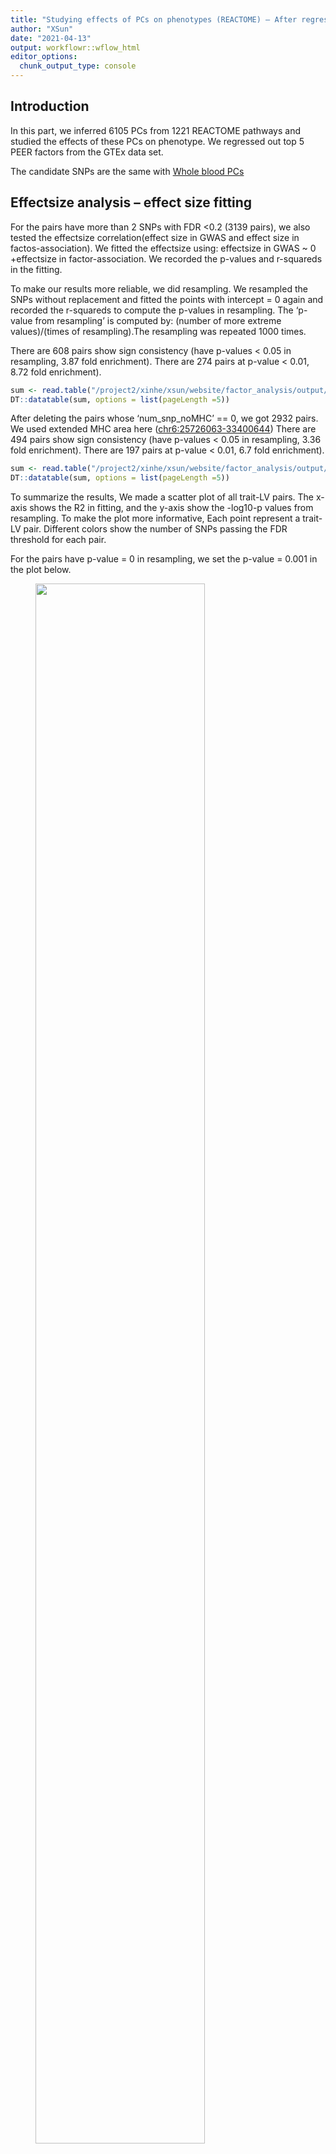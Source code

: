 ```yaml
---
title: "Studying effects of PCs on phenotypes (REACTOME) – After regressing out 5 GTEx PEER factors, 'AND' LD Clumping, Whole blood "
author: "XSun"
date: "2021-04-13"
output: workflowr::wflow_html
editor_options:
  chunk_output_type: console
---
```


## **Introduction**

In this part, we inferred 6105 PCs from 1221 REACTOME pathways and studied the effects of these PCs on phenotype. We regressed out top 5 PEER factors from the GTEx data set. 

The candidate SNPs are the same with [Whole blood PCs](https://xsun1229.github.io/factor_analysis/kegg_pcs_factor_traits_regress_5_d500d.html)

## **Effectsize analysis -- effect size fitting**

For the pairs have more than 2 SNPs with FDR <0.2 (3139 pairs), we also tested the effectsize correlation(effect size in GWAS and effect size in factos-association). We fitted the effectsize using: effectsize in GWAS ~ 0 +effectsize in factor-association. We recorded the p-values and r-squareds in the fitting.

To make our results more reliable, we did resampling. We resampled the SNPs without replacement and fitted the points with intercept = 0 again and recorded the r-squareds to compute the p-values in resampling. The 'p-value from resampling' is computed by: (number of more extreme values)/(times of resampling).The resampling was repeated 1000 times.

There are 608 pairs show sign consistency (have p-values < 0.05 in resampling, 3.87 fold enrichment). There are 274 pairs at p-value < 0.01, 8.72 fold enrichment). 


```r
sum <- read.table("/project2/xinhe/xsun/website/factor_analysis/output/simple_sum_pcs_reg_5_d500d_reactome_wb.txt", header = T)
DT::datatable(sum, options = list(pageLength =5))
```

After deleting the pairs whose 'num_snp_noMHC' == 0, we got 2932 pairs. We used extended MHC area here ([chr6:25726063-33400644](https://www.nature.com/articles/nrg1489)) There are 494 pairs show sign consistency (have p-values < 0.05 in resampling, 3.36 fold enrichment). There are 197 pairs at p-value < 0.01, 6.7 fold enrichment).  

```r
sum <- read.table("/project2/xinhe/xsun/website/factor_analysis/output/simple_sum_noMHC_pcs_reg_5_extend_d500d_reactome_wb.txt", header = T)
DT::datatable(sum, options = list(pageLength =5))
```

To summarize the results, We made a scatter plot of all trait-LV pairs. The x-axis shows the R2 in fitting, and the y-axis show the -log10-p values from resampling. To make the plot more informative, Each point represent a trait-LV pair. Different colors show the number of SNPs passing the FDR threshold for each pair.

For the pairs have p-value = 0 in resampling, we set the p-value = 0.001 in the plot below.

<figure class="half">
    <img src="https://github.com/xsun1229/factor_analysis/raw/master/output/effectsizesum_0.2_reactome_wb.jpeg" width="80%">
</figure>


## **Detailed results for HDL_pwy1077_pc4 **

```r
load("/project2/xinhe/xsun/website/factor_analysis/output/info_table_annot_pval_reactome_pc_reg_5_wb_HDL.rdata")

DT::datatable(final_full, options = list(pageLength =5))
```

<figure class="half">
    <img src="https://github.com/xsun1229/factor_analysis/raw/master/output/effectsize_pwy1077_pc4_HDL_pval5e8_reactome_wb.jpeg" width="80%">
</figure>


## **Detailed results for plt_pwy1035_pc3 **

```r
load("/project2/xinhe/xsun/website/factor_analysis/output/info_table_annot_pval_reactome_pc_reg_5_wb_plt.rdata")

DT::datatable(final_full, options = list(pageLength =5))
```

<figure class="half">
    <img src="https://github.com/xsun1229/factor_analysis/raw/master/output/effectsize_pwy1035_pc3_plt_pval5e8_reactome_wb.jpeg" width="80%">
</figure>


## **Detailed results for eo_pwy728_pc2 **

```r
load("/project2/xinhe/xsun/website/factor_analysis/output/info_table_annot_pval_reactome_pc_reg_5_wb_eo.rdata")

DT::datatable(final_full, options = list(pageLength =5))
```

<figure class="half">
    <img src="https://github.com/xsun1229/factor_analysis/raw/master/output/effectsize_pwy728_pc2_eo_pval5e8_reactome_wb.jpeg" width="80%">
</figure>

## **Detailed results for EUR.IBD **

EUR.IBD has 4 factors have p-value == 0  in resampling. The table below shows the SNP details of these 4 factors.

We found 3 SNPs drive different pathways:

```r
chr8_125523895_C_G_b38 : row 3,5 : Maturation of spike protei & Negative regulation of MET activity
chr6_14721666_T_C_b38 : row 2,8 : Loss of function of MECP2 in Rett syndrome & Pervasive developmental disorders
chr18_12775852_G_T_b38 : row 1,7 : Loss of function of MECP2 in Rett syndrome & Pervasive developmental disorders
```

The 4 pathways in this table are: 

[1] "Loss of function of MECP2 in Rett syndrome"

[2] "Maturation of spike protein"               

[3] "Negative regulation of MET activity"       

[4] "Pervasive developmental disorders"

```r
load("/project2/xinhe/xsun/website/factor_analysis/output/info_table_annot_pval_reactome_pc_reg_5_wb_EUR.IBD.rdata")

DT::datatable(final_full, options = list(pageLength =5))
```

## **Detailed results for ukb.allasthma **

ukb.allasthma has 4 factors have p-value == 0  in resampling. The table below shows the SNP details of these 4 factors.

We found 3 SNPs drive different pathways:

```r
chr7_20547220_A_G_b38 : row 1,4,8,11 : Cardiac conduction & Ion homeostasis & Ion transport by P-type ATPases
chr5_119355086_C_G_b38 : row 2,5 : Cardiac conduction & Ion homeostasis
chr18_12775852_G_T_b38 : row 3,6,9,12 : Cardiac conduction & Ion homeostasis & Ion transport by P-type ATPases & Muscle contraction
```

The 4 pathways in this table are: 

[1] "Cardiac conduction"             

[2] "Ion homeostasis"                

[3] "Ion transport by P-type ATPases"

[4] "Muscle contraction" 

```r
load("/project2/xinhe/xsun/website/factor_analysis/output/info_table_annot_pval_reactome_pc_reg_5_wb_ukb.allasthma.rdata")

DT::datatable(final_full, options = list(pageLength =5))
```